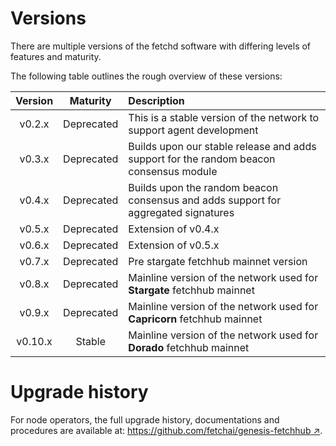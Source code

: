 # Versions

There are multiple versions of the fetchd software with differing levels of features and maturity.

The following table outlines the rough overview of these versions:

| Version      | Maturity   | Description                                                                             |
| :----------: | :--------: | :---------------------------------------------------------------------------------------|
| v0.2.x       | Deprecated | This is a stable version of the network to support agent development                    |
| v0.3.x       | Deprecated | Builds upon our stable release and adds support for the random beacon consensus module  |
| v0.4.x       | Deprecated | Builds upon the random beacon consensus and adds support for aggregated signatures      |
| v0.5.x       | Deprecated | Extension of v0.4.x                                                                     |
| v0.6.x       | Deprecated | Extension of v0.5.x                                                                     |
| v0.7.x       | Deprecated | Pre stargate fetchhub mainnet version                                                   |
| v0.8.x       | Deprecated | Mainline version of the network used for **Stargate** fetchhub mainnet                  |
| v0.9.x       | Deprecated | Mainline version of the network used for **Capricorn** fetchhub mainnet                 |
| v0.10.x      | Stable     | Mainline version of the network used for **Dorado** fetchhub mainnet                    |

# Upgrade history

For node operators, the full upgrade history, documentations and procedures are available at: [https://github.com/fetchai/genesis-fetchhub ↗️](https://github.com/fetchai/genesis-fetchhub).